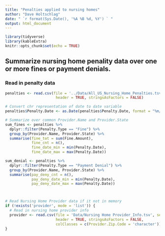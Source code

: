 ```yaml
---
title: "Penalties applied to nursing homes"
author: "Dave Holtschlag"
date: " `r format(Sys.Date(), '%A %B %d, %Y') ` "
output: html_document
---
```


```r
library(tidyverse)
library(kableExtra)
knitr::opts_chunk$set(echo = TRUE)
```

## Summarize nursing home penality data over one or more fines or payment denials.


### Read in penalty data

```r

penalties <- read.csv(file = '../Data/All_US_Nursing_Home_Penalties.tsv', sep='\t',
                       header = TRUE, stringsAsFactors = FALSE)

# Convert chr representation of date to date variable
penalties$Penalty.Date <- as.Date(penalties$Penalty.Date, format = "%m/%d/%Y")

# Summarize over common Provider.Name and Provider.State
sum_fines <- penalties %>% 
  dplyr::filter(Penalty.Type == "Fine") %>% 
  group_by(Provider.Name, Provider.State) %>% 
  summarise(fine_tot = sum(Fine.Amount),
            fine_cnt = n(),
            fine_date_min = min(Penalty.Date),
            fine_date_max = max(Penalty.Date))

sum_denial <- penalties %>% 
  dplyr::filter(Penalty.Type == "Payment Denial") %>% 
  group_by(Provider.Name, Provider.State) %>% 
  summarise(pay_deny_cnt = n(),
            pay_deny_date_min = min(Penalty.Date),
            pay_deny_date_max = max(Penalty.Date))



# Read Nursing Home Provider data if it not in memory
if (!exists('provider', mode = 'list')) {
  # Read in nursing home provider info
  provider <- read.csv(file = 'Data/Nursing Home Provider_Info.tsv', sep='\t',
                       header = TRUE, stringsAsFactors = FALSE,
                       colClasses = c(Provider.Zip.Code = 'character'))
}



```
